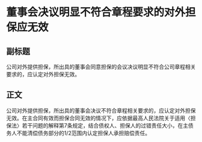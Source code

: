 # 董事会决议明显不符合章程要求的对外担保应无效
## 副标题
公司对外提供担保，所出具的董事会同意担保的会议决议明显不符合公司章程相关要求的，应认定对外担保无效。
## 正文
公司对外提供担保，所出具的董事会决议不符合章程相关要求的，应认定对外担保无效。在主合同有效而担保合同无效的情况下，应依据最高人民法院关于适用〈担保法〉若干问题的解释第7条规定，结合债权人、担保人的过错责任大小，在主债务人不能清偿债务部分的1/2范围内认定担保人承担赔偿责任。